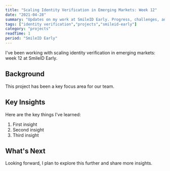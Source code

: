 ```yaml
---
title: "Scaling Identity Verification in Emerging Markets: Week 12"
date: "2021-04-28"
summary: "Updates on my work at SmileID Early. Progress, challenges, and lessons learned."
tags: ["identity verification","projects","smileid-early"]
category: "projects"
readTime: 1
period: "SmileID Early"
---
```


I've been working with scaling identity verification in emerging markets: week 12 at SmileID Early.

## Background

This project has been a key focus area for our team.

## Key Insights

Here are the key things I've learned:

1. First insight
2. Second insight
3. Third insight

## What's Next

Looking forward, I plan to explore this further and share more insights.

